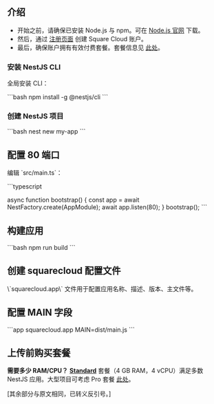 ## 介绍

- 开始之前，请确保已安装 Node.js 与 npm。可在 [Node.js 官网](https://nodejs.org/) 下载。
- 然后，通过 [注册页面](https://squarecloud.app/signup) 创建 Square Cloud 账户。
- 最后，确保账户拥有有效付费套餐。套餐信息见 [此处](https://squarecloud.app/plans)。

### 安装 NestJS CLI

全局安装 CLI：

\`\`\`bash
npm install -g @nestjs/cli
\`\`\`

### 创建 NestJS 项目

\`\`\`bash
nest new my-app
\`\`\`

## 配置 80 端口

编辑 \`src/main.ts\`：

\`\`\`typescript

async function bootstrap() {
  const app = await NestFactory.create(AppModule);
  await app.listen(80);
}
bootstrap();
\`\`\`

## 构建应用

\`\`\`bash
npm run build
\`\`\`

## 创建 squarecloud 配置文件

<Card title="了解如何创建 Square Cloud 配置文件。" icon="link" href="https://docs.squarecloud.app/getting-started/config-file">
\`squarecloud.app\` 文件用于配置应用名称、描述、版本、主文件等。
</Card>

## 配置 MAIN 字段

\`\`\`app squarecloud.app
MAIN=dist/main.js
\`\`\`

## 上传前购买套餐

<Note>**需要多少 RAM/CPU？** **[Standard](https://squarecloud.app/pay/standard)** 套餐（4 GB RAM，4 vCPU）满足多数 NestJS 应用。大型项目可考虑 Pro 套餐 [此处](https://squarecloud.app/pay/pro)。</Note>

[其余部分与原文相同，已转义反引号。]
